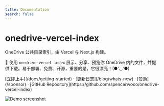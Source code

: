```yaml
---
title: Documentation
search: false
---
```



<h1 className="text-center font-extrabold md:text-5xl mt-8">onedrive-vercel-index</h1>

<p className="text-center text-lg mb-2 text-gray-600 md:text-2xl">OneDrive 公共目录索引，由 Vercel 与 Next.js 构建。</p>

<Bleed>
  <Features />
</Bleed>

🍌 使用 `onedrive-vercel-index` 展示、分享、预览你 OneDrive 内的文件，并提供下载。易于部署、免费、开源，重要的是，它很漂亮！(●'◡'●)

<p className="mt-8 text-center">
  [立即上手](/docs/getting-started) · [更新日志](/blog/whats-new) · [赞助](/sponsor) · [GitHub
  Repository](https://github.com/spencerwooo/onedrive-vercel-index)
</p>

![Demo screenshot](../../public/images/demo.png)
